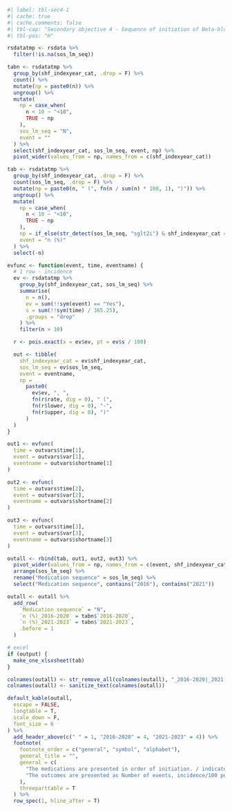 ```r
#| label: tbl-sec4-1
#| cache: true
#| cache.comments: false
#| tbl-cap: "Secondary objective 4 - Sequence of initiation of Beta-blocker, RASi/ARNi, MRA and SGLT2i"
#| tbl-pos: "H"

rsdatatmp <- rsdata %>%
  filter(!is.na(sos_lm_seq))

tabn <- rsdatatmp %>%
  group_by(shf_indexyear_cat, .drop = F) %>%
  count() %>%
  mutate(np = paste0(n)) %>%
  ungroup() %>%
  mutate(
    np = case_when(
      n < 10 ~ "<10",
      TRUE ~ np
    ),
    sos_lm_seq = "N",
    event = ""
  ) %>%
  select(shf_indexyear_cat, sos_lm_seq, event, np) %>%
  pivot_wider(values_from = np, names_from = c(shf_indexyear_cat))

tab <- rsdatatmp %>%
  group_by(shf_indexyear_cat, .drop = F) %>%
  count(sos_lm_seq, .drop = F) %>%
  mutate(np = paste0(n, " (", fn(n / sum(n) * 100, 1), ")")) %>%
  ungroup() %>%
  mutate(
    np = case_when(
      n < 10 ~ "<10",
      TRUE ~ np
    ),
    np = if_else(str_detect(sos_lm_seq, "sglt2i") & shf_indexyear_cat == "2016-2020", NA_character_, np),
    event = "n (%)"
  ) %>%
  select(-n)

evfunc <- function(event, time, eventname) {
  # 1 row - incidence
  ev <- rsdatatmp %>%
    group_by(shf_indexyear_cat, sos_lm_seq) %>%
    summarise(
      n = n(),
      ev = sum(!!sym(event) == "Yes"),
      s = sum(!!sym(time) / 365.25),
      .groups = "drop"
    ) %>%
    filter(n > 10)

  r <- pois.exact(x = ev$ev, pt = ev$s / 100)

  out <- tibble(
    shf_indexyear_cat = ev$shf_indexyear_cat,
    sos_lm_seq = ev$sos_lm_seq,
    event = eventname,
    np =
      paste0(
        ev$ev, ", ",
        fn(r$rate, dig = 0), " (",
        fn(r$lower, dig = 0), "-",
        fn(r$upper, dig = 0), ")"
      )
  )
}

out1 <- evfunc(
  time = outvars$time[1],
  event = outvars$var[1],
  eventname = outvars$shortname[1]
)

out2 <- evfunc(
  time = outvars$time[2],
  event = outvars$var[2],
  eventname = outvars$shortname[2]
)

out3 <- evfunc(
  time = outvars$time[3],
  event = outvars$var[3],
  eventname = outvars$shortname[3]
)

outall <- rbind(tab, out1, out2, out3) %>%
  pivot_wider(values_from = np, names_from = c(event, shf_indexyear_cat)) %>%
  arrange(sos_lm_seq) %>%
  rename("Medication sequence" = sos_lm_seq) %>%
  select("Medication sequence", contains("2016"), contains("2021"))

outall <- outall %>%
  add_row(
    `Medication sequence` = "N",
    `n (%)_2016-2020` = tabn$`2016-2020`,
    `n (%)_2021-2023` = tabn$`2021-2023`,
    .before = 1
  )

# excel
if (output) {
  make_one_xlsxsheet(tab)
}

colnames(outall) <- str_remove_all(colnames(outall), "_2016-2020|_2021-2023")
colnames(outall) <- sanitize_text(colnames(outall))

default_kable(outall,
  escape = FALSE,
  longtable = T,
  scale_down = F,
  font_size = 6
) %>%
  add_header_above(c(" " = 1, "2016-2020" = 4, "2021-2023" = 4)) %>%
  footnote(
    footnote_order = c("general", "symbol", "alphabet"),
    general_title = "",
    general = c(
      "The medications are presented in order of initiation. / indicates simultaneous initiation (same day).",
      "The outcomes are presented as Number of events, incidence/100 person-years (95% CI) for groups > 10 patients."
    ),
    threeparttable = T
  ) %>%
  row_spec(1, hline_after = T)
```
